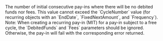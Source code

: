   

  
<ParamField body="FreeCycles" type="integer" >     
The number of initial consecutive pay-ins where there will be no debited funds nor fees.  
This value cannot exceed the `CycleNumber` value (for recurring objects with an `EndDate`, `FixedNextAmount`, and `Frequency`).  
Note: When creating a recurring pay-in (MIT) for a pay-in subject to a free cycle, the `DebitedFunds` and `Fees` parameters should be ignored. Otherwise, the pay-in will fail with the corresponding error returned.  
</ParamField>